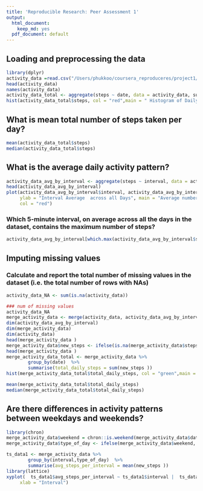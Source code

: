 ```yaml
---
title: 'Reproducible Research: Peer Assessment 1'
output:
  html_document:
    keep_md: yes
  pdf_document: default
---
```



## Loading and preprocessing the data
```r
library(dplyr)
activity_data =read.csv("/Users/phukkoo/coursera_reproduceres/project1/activity.csv")
head(activity_data)
names(activity_data)
activity_data_total <- aggregate(steps ~ date, data = activity_data, sum, na.rm = TRUE)
hist(activity_data_total$steps, col = "red",main = " Histogram of Daily Total of Stpes", xlab = " Num of Steps", ylab = "Frequency" )
```



## What is mean total number of steps taken per day?
```r
mean(activity_data_total$steps)
median(activity_data_total$steps)
```



## What is the average daily activity pattern?
```r
activity_data_avg_by_interval <- aggregate(steps ~ interval, data = activity_data, mean, na.rm = TRUE)
head(activity_data_avg_by_interval)
plot(activity_data_avg_by_interval$interval, activity_data_avg_by_interval$steps, type = "l", xlab = "5-min interval", 
     ylab = "Interval Average  across all Days", main = "Average number of steps taken per Interval", 
     col = "red")

```
### Which 5-minute interval, on average across all the days in the dataset, contains the maximum number of steps?
```r
activity_data_avg_by_interval[which.max(activity_data_avg_by_interval$steps),]
```


## Imputing missing values
###  Calculate and report the total number of missing values in the dataset (i.e. the total number of rows with NAs)
```r
activity_data_NA <- sum(is.na(activity_data))
```
```r
### num of missing values
activity_data_NA 
merge_activity_data <- merge(activity_data, activity_data_avg_by_interval, by.x = "interval", by.y = "interval",all.x=TRUE)  
dim(activity_data_avg_by_interval)
dim(merge_activity_data)
dim(activity_data)
head(merge_activity_data )
merge_activity_data$new_steps <- ifelse(is.na(merge_activity_data$steps.x), merge_activity_data$steps.y,merge_activity_data$steps.x)
head(merge_activity_data )
merge_activity_data_total <- merge_activity_data %>% 
        group_by(date)  %>%
        summarise(total_daily_steps = sum(new_steps ))
hist(merge_activity_data_total$total_daily_steps, col = "green",main = " Histogram of Daily Total of Stpes", xlab = " Num of Steps", ylab = "Frequency" )

mean(merge_activity_data_total$total_daily_steps)
median(merge_activity_data_total$total_daily_steps)

```


## Are there differences in activity patterns between weekdays and weekends?

```r
library(chron)
merge_activity_data$weekend = chron::is.weekend(merge_activity_data$date)
merge_activity_data$type_of_day <- ifelse(merge_activity_data$weekend, "WEEKEND","WEEKDAY")

ts_data1 <- merge_activity_data %>% 
        group_by(interval,type_of_day)  %>%
        summarise(avg_steps_per_interval = mean(new_steps ))
library(lattice)
xyplot(  ts_data1$avg_steps_per_interval ~ ts_data1$interval |  ts_data1$type_of_day, type = "l", layout = c(1, 2), ylab = " Number of Steps", 
     xlab = "Interval")
```
